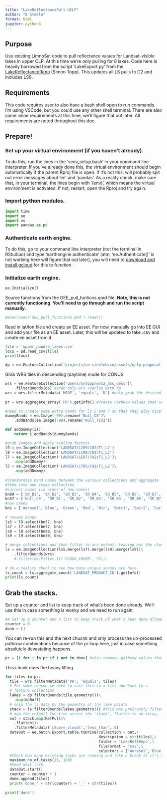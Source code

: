 ```yaml
---
title: "LakeReflectancePull-UCLP"
author: "B Steele"
format: html
jupyter: python3
---
```


## Purpose

Use existing LimnoSat code to pull reflectance values for Landsat-visible lakes in upper CLP. At this time we're only pulling for 8 lakes. Code here is heavily borrowed from the script 'LakeExport.py' from the [LakeReflectanceRepo](https://github.com/GlobalHydrologyLab/LakeReflectanceRepo) (Simon Topp). This updates all LS pulls to C2 and includes LS9.

## Requirements

This code requires user to also have a bash shell open to run commands. I'm using VSCode, but you could use any other shell terminal. There are also some inline requirements at this time, we'll figure that out later. All requirements are noted throughout this doc.

## Prepare!

### Set up your virtual environment (if you haven't already).

To do this, run the lines in the 'venv_setup.bash' in your command line interpreter. If you've already done this, the virtual environment should begin automatically if the parent Rproj file is open. If it's not this, will probably spit out error messages about 'ee' and 'pandas'. As a reality check, make sure that, in your terminal, the lines begin with '(env)', which means the virtual environment is activated. If not, restart, open the Rproj and try again.

### Import python modules.

```python
import time
import ee
import os
import pandas as pd
```

### Authenticate earth engine. 

To do this, go to your command line interpreter (not the terminal in RStudiuo) and type 'earthengine authenticate' (atm, 'ee.Authenticate()' is not working here will figure that out later), you will need to [download and install gcloud](https://cloud.google.com/sdk/docs/install) for this to function.

### Initialize earth engine.

```python
ee.Initialize()
```

Source functions from the GEE_pull_funtions.qmd file. **Note, this is not currently functioning. You'll need to go through and run the script manually.**

```python
#exec(open('GEE_pull_functions.qmd').read())

```

Read in lat/lon file and create an EE asset. For now, manually go into EE GUI and add your file as an EE asset. Later, this will be updated to take .csv and create ee asset from it.

```python
file = 'upper_poudre_lakes.csv'
locs = pd.read_csv(file)
print(locs)
```

```python
dp = ee.FeatureCollection('projects/ee-steelebcsu/assets/uclp-proposal')

```

Grab WRS tiles in descending (daytime) mode for CONUS

```python
wrs = ee.FeatureCollection('users/sntopp/wrs2_asc_desc')\
    .filterBounds(dp) #grab only wrs overlap with dp
wrs = wrs.filterMetadata('MODE', 'equals', 'D') #only grab the descending path
    
pr = wrs.aggregate_array('PR').getInfo() #create PathRow values that we're interested in
```

```python
#need to create some extra bands for ls 5 and 7 so that they play nice with ls8/9
dummyBands = ee.Image(-99).rename('Null_CS')\
    .addBands(ee.Image(-99).rename('Null_TIR2'))

def addDummy(i):
    return i.addBands(dummyBands)

#grab images and apply scaling factors
l9 = ee.ImageCollection('LANDSAT/LC09/C02/T1_L2')
l8 = ee.ImageCollection('LANDSAT/LC08/C02/T1_L2')
l7 = ee.ImageCollection('LANDSAT/LE07/C02/T1_L2')\
    .map(addDummy)
l5 = ee.ImageCollection('LANDSAT/LT05/C02/T1_L2')\
    .map(addDummy)
    
#Standardize band names between the various collections and aggregate 
#them into one image collection
#current names (in order of new names)
bn89 = ['SR_B1', 'SR_B2', 'SR_B3', 'SR_B4', 'SR_B5', 'SR_B6', 'SR_B7', 'ST_B10', 'QA_PIXEL']
bn57 = ['Null_CS', 'SR_B1', 'SR_B2', 'SR_B3', 'SR_B4', 'SR_B5', 'SR_B7', 'ST_B6', 'QA_PIXEL']
#new names
bns = ['Aerosol','Blue', 'Green', 'Red', 'Nir', 'Swir1', 'Swir2', 'SurfTemp','pixel_qa']
  
# rename bands  
ls5 = l5.select(bn57, bns)
ls7 = l7.select(bn57, bns)
ls8 = l8.select(bn89, bns)
ls9 = l9.select(bn89, bns)

# merge collections and then filter to wrs extent; leaving out the cloud cover filter, as that's scene-level metadata and propbably unnecessary since we'll use the bitQA to filter pixels
ls = ee.ImageCollection(ls5.merge(ls7).merge(ls8).merge(ls9))\
    .filterBounds(wrs)  
    #.filter(ee.Filter.lt('CLOUD_COVER', 75))\
    
# do a reality check to see how many unique scenes are here.    
ls_count = ls.aggregate_count('LANDSAT_PRODUCT_ID').getInfo()
print(ls_count)
```

## Grab the stacks.

Set up a counter and list to keep track of what's been done already. We'll use this in case something is wonky and we need to run again.

```python
## Set up a counter and a list to keep track of what's been done already
counter = 0
done = []    
```

You can re-run this and the next chucnk and only process the un-processed pathrow combinations because of the pr loop here, just in case something absolutely devastating happens.

```python
pr = [i for i in pr if i not in done] #this removes pathrow values that have already been processed
```

This chunk does the heavy lifting.

```python
for tiles in pr:
  tile = wrs.filterMetadata('PR', 'equals', tiles)
  # For some reason we need to cast this to a list and back to a
  # feature collection
  lakes = dp.filterBounds(tile.geometry())\
    .map(dpBuff)
  # snip the ls data by the geometry of the lake points    
  stack = ls.filterBounds(lakes.geometry()) #this was preivously filtered by the centroid of the tile
  # map the refpull function across the 'stack', flatten to an array, filter to keep scenes with clouds less than 50%.
  out = stack.map(RefPull)\
    .flatten()\
    .filterMetadata('cScore_clouds','less_than',.5)
  dataOut = ee.batch.Export.table.toDrive(collection = out,\
                                          description = str(tiles),\
                                          folder = 'LakeReflRepo',\
                                          fileFormat = 'csv',\
                                          selectors = ['Aerosol','Blue', 'Green', 'Red', 'Nir', 'Swir1', 'Swir2', 'SurfTemp','pixel_qa', 'hillShadow', 'sd_NirSD','cScore_clouds','pCount_dswe3','pCount_dswe1','system:index'])
  #Check how many existing tasks are running and take a break if it's >25  
  maximum_no_of_tasks(25, 120)
  #Send next task.
  dataOut.start()
  counter = counter + 1
  done.append(tiles)
  print('done_' + str(counter) + '_' + str(tiles))
  
print('done')
```
